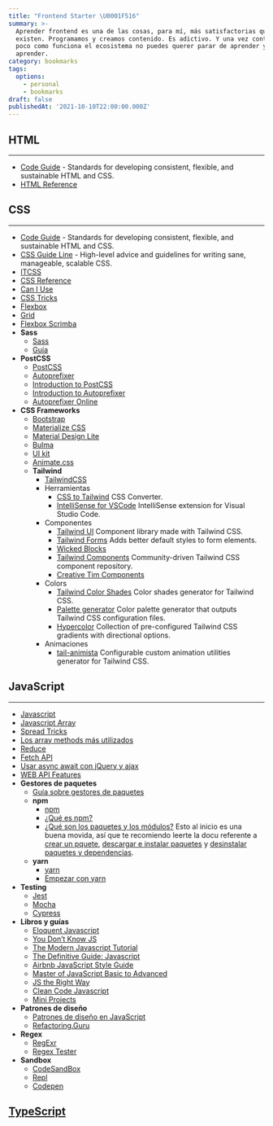 ```yaml
---
title: "Frontend Starter \U0001F516"
summary: >-
  Aprender frontend es una de las cosas, para mí, más satisfactorias que
  existen. Programamos y creamos contenido. Es adictivo. Y una vez controlas un
  poco como funciona el ecosistema no puedes querer parar de aprender y
  aprender.
category: bookmarks
tags:
  options:
    - personal
    - bookmarks
draft: false
publishedAt: '2021-10-10T22:00:00.000Z'
---
```


## HTML

***

* [Code Guide](https://codeguide.co/#html "") - Standards for developing consistent, flexible, and sustainable HTML and CSS.
* [HTML Reference](https://htmlreference.io/ "")

## CSS

***

* [Code Guide](https://codeguide.co/#css "") - Standards for developing consistent, flexible, and sustainable HTML and CSS.
* [CSS Guide Line](https://cssguidelin.es/ "") - High-level advice and guidelines for writing sane, manageable, scalable CSS.
* [ITCSS](https://www.xfive.co/blog/itcss-scalable-maintainable-css-architecture/ "")
* [CSS Reference](https://cssreference.io/ "")
* [Can I Use](https://caniuse.com/ "")
* [CSS Tricks](https://css-tricks.com/ "")
* [Flexbox](https://css-tricks.com/snippets/css/a-guide-to-flexbox/ "")
* [Grid](https://css-tricks.com/snippets/css/complete-guide-grid/ "")
* [Flexbox Scrimba](https://scrimba.com/learn/flexbox "")
* **Sass**
  * [Sass](https://sass-lang.com/ "")
  * [Guía](https://sass-lang.com/guide "")
* **PostCSS**
  * [PostCSS](https://github.com/postcss/postcss "")
  * [Autoprefixer](https://github.com/postcss/autoprefixer "")
  * [Introduction to PostCSS](https://www.sitepoint.com/an-introduction-to-postcss/ "")
  * [Introduction to Autoprefixer](https://css-tricks.com/autoprefixer/ "")
  * [Autoprefixer Online](https://autoprefixer.github.io/ "")
* **CSS Frameworks**
  * [Bootstrap](https://getbootstrap.com/ "")
  * [Materialize CSS](https://materializecss.com/ "")
  * [Material Design Lite](https://getmdl.io/ "")
  * [Bulma](https://bulma.io/ "")
  * [UI kit](https://getuikit.com/docs/introduction "")
  * [Animate.css](https://animate.style/ "")
  * **Tailwind**
    * [TailwindCSS](https://tailwindcss.com/ "")
    * Herramientas
      * [CSS to Tailwind](https://transform.tools/css-to-tailwind "") CSS Converter.
      * [IntelliSense for VSCode](https://marketplace.visualstudio.com/items?itemName=bradlc.vscode-tailwindcss "") IntelliSense extension for Visual Studio Code.
    * Componentes
      * [Tailwind UI](https://tailwindui.com/components "") Component library made with Tailwind CSS.
      * [Tailwind Forms](https://github.com/tailwindlabs/tailwindcss-forms "") Adds better default styles to form elements.
      * [Wicked Blocks](https://wickedblocks.dev/ "")
      * [Tailwind Components](https://tailwindcomponents.com/ "") Community-driven Tailwind CSS component repository.
      * [Creative Tim Components](https://www.creative-tim.com/learning-lab/tailwind-starter-kit/documentation/download "")
    * Colors
      * [Tailwind Color Shades](https://javisperez.github.io/tailwindcolorshades/ "") Color shades generator for Tailwind CSS.
      * [Palette generator](https://adevade.github.io/color-scheme-generator/ "") Color palette generator that outputs Tailwind CSS configuration files.
      * [Hypercolor](https://hypercolor.dev/#gradients "") Collection of pre-configured Tailwind CSS gradients with directional options.
    * Animaciones
      * [tail-animista](https://tail-animista.vercel.app/play/basic/scale-up/scale-up-center "") Configurable custom animation utilities generator for Tailwind CSS.

## JavaScript

***

* [Javascript](/blog/chuletas/javascript "")
* [Javascript Array](/blog/chuletas/javascript-array "")
* [Spread Tricks](/blog/javascript/spread-tricks "")
* [Los array methods más utilizados](/blog/javascript/array-methods "")
* [Reduce](/blog/javascript/reduce "")
* [Fetch API](/blog/javascript/fetch-api "")
* [Usar async await con jQuery y ajax](/blog/javascript/ajax-async-await "")
* [WEB API Features](https://whatwebcando.today/contacts.html "")
* **Gestores de paquetes**
  * [Guía sobre gestores de paquetes](http://codylindley.com/techpro/2013_04_12__package-managers-an-introducto/ "")
  * **npm**
    * [npm](https://www.npmjs.com/ "")
    * [¿Qué es npm?](https://docs.npmjs.com/about-npm "")
    * [¿Qué son los paquetes y los módulos?](https://docs.npmjs.com/about-packages-and-modules "")
      Esto al inicio es una buena movida, así que te recomiendo leerte la docu referente a [crear un pquete](https://docs.npmjs.com/creating-a-package-json-file ""), [descargar e instalar paquetes](https://docs.npmjs.com/downloading-and-installing-packages-locally "") y [desinstalar paquetes y dependencias](https://docs.npmjs.com/uninstalling-packages-and-dependencies "").
  * **yarn**
    * [yarn](https://yarnpkg.com/ "")
    * [Empezar con yarn](https://yarnpkg.com/getting-started "")
* **Testing**
  * [Jest](https://jestjs.io/docs/en/getting-started "")
  * [Mocha](https://mochajs.org/ "")
  * [Cypress](https://www.cypress.io/ "")
* **Libros y guías**
  * [Eloquent Javascript](https://eloquentjs-es.thedojo.mx/ "")
  * [You Don’t Know JS](https://github.com/getify/You-Dont-Know-JS "")
  * [The Modern Javascript Tutorial](https://javascript.info/ "")
  * [The Definitive Guide: Javascript](https://pepa.holla.cz/wp-content/uploads/2016/08/JavaScript-The-Definitive-Guide-6th-Edition.pdf "")
  * [Airbnb JavaScript Style Guide](https://github.com/airbnb/javascript "")
  * [Master of JavaScript Basic to Advanced](https://medium.com/@shahaparan2014/master-of-javascript-basic-to-advanced-2019-2d357c21c43 "")
  * [JS the Right Way](https://jstherightway.org/es-es/ "")
  * [Clean Code Javascript](https://github.com/ryanmcdermott/clean-code-javascript#table-of-contents "")
  * [Mini Projects](https://www.freecodecamp.org/news/javascript-projects-for-beginners "")
* **Patrones de diseño**
  * [Patrones de diseño en JavaScript](https://addyosmani.com/resources/essentialjsdesignpatterns/book/ "")
  * [Refactoring.Guru](https://refactoring.guru/es "")
* **Regex**
  * [RegExr](https://regexr.com/ "")
  * [Regex Tester](https://regex101.com/ "")
* **Sandbox**
  * [CodeSandBox](https://codesandbox.io/ "")
  * [Repl](https://repl.it/ "")
  * [Codepen](https://codepen.io/ "")

## [TypeScript](https://www.typescriptlang.org/ "")

